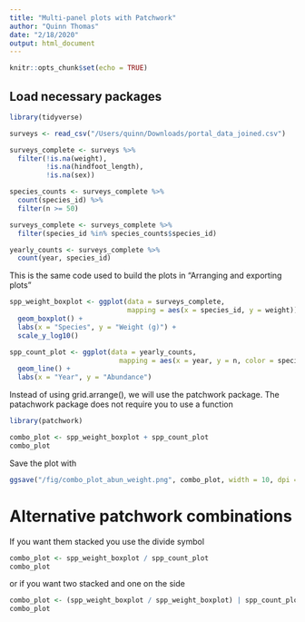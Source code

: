 ```yaml
---
title: "Multi-panel plots with Patchwork"
author: "Quinn Thomas"
date: "2/18/2020"
output: html_document
---
```


```r
knitr::opts_chunk$set(echo = TRUE)
```

## Load necessary packages
```r
library(tidyverse)

```

```r
surveys <- read_csv("/Users/quinn/Downloads/portal_data_joined.csv")

surveys_complete <- surveys %>% 
  filter(!is.na(weight),
         !is.na(hindfoot_length),
         !is.na(sex))

species_counts <- surveys_complete %>% 
  count(species_id) %>% 
  filter(n >= 50)

surveys_complete <- surveys_complete %>% 
  filter(species_id %in% species_counts$species_id)

yearly_counts <- surveys_complete %>% 
  count(year, species_id)
```

This is the same code used to build the plots in "Arranging and exporting plots"

```r
spp_weight_boxplot <- ggplot(data = surveys_complete,
                             mapping = aes(x = species_id, y = weight)) +
  geom_boxplot() +
  labs(x = "Species", y = "Weight (g)") +
  scale_y_log10()

spp_count_plot <- ggplot(data = yearly_counts,
                           mapping = aes(x = year, y = n, color = species_id)) +
  geom_line() +
  labs(x = "Year", y = "Abundance")
```

Instead of using grid.arrange(), we will use the patchwork package.  The patachwork package does not require you to use a function

```r
library(patchwork)

combo_plot <- spp_weight_boxplot + spp_count_plot
combo_plot
```

Save the plot with

```r
ggsave("/fig/combo_plot_abun_weight.png", combo_plot, width = 10, dpi = 300)
```

# Alternative patchwork combinations

If you want them stacked you use the divide symbol

```r
combo_plot <- spp_weight_boxplot / spp_count_plot
combo_plot
```


or if you want two stacked and one on the side

```r
combo_plot <- (spp_weight_boxplot / spp_weight_boxplot) | spp_count_plot
combo_plot
```








